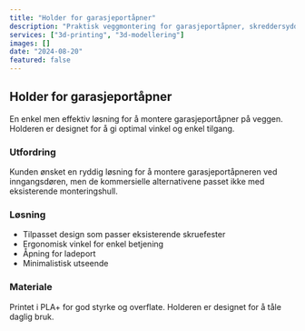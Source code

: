 ```yaml
---
title: "Holder for garasjeportåpner"
description: "Praktisk veggmontering for garasjeportåpner, skreddersydd for optimal plassering."
services: ["3d-printing", "3d-modellering"]
images: []
date: "2024-08-20"
featured: false
---
```


## Holder for garasjeportåpner

En enkel men effektiv løsning for å montere garasjeportåpner på veggen. Holderen er designet for å gi optimal vinkel og enkel tilgang.

### Utfordring

Kunden ønsket en ryddig løsning for å montere garasjeportåpneren ved inngangsdøren, men de kommersielle alternativene passet ikke med eksisterende monteringshull.

### Løsning

- Tilpasset design som passer eksisterende skruefester
- Ergonomisk vinkel for enkel betjening
- Åpning for ladeport
- Minimalistisk utseende

### Materiale

Printet i PLA+ for god styrke og overflate. Holderen er designet for å tåle daglig bruk.
